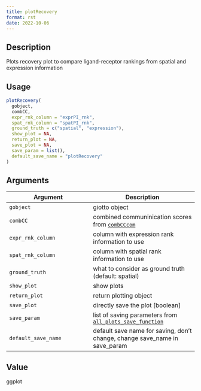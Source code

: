 ```yaml
--- 
title: plotRecovery 
format: rst 
date: 2022-10-06 
--- 
```


## Description

Plots recovery plot to compare ligand-receptor rankings from spatial and expression information


## Usage

```r
plotRecovery(
  gobject,
  combCC,
  expr_rnk_column = "exprPI_rnk",
  spat_rnk_column = "spatPI_rnk",
  ground_truth = c("spatial", "expression"),
  show_plot = NA,
  return_plot = NA,
  save_plot = NA,
  save_param = list(),
  default_save_name = "plotRecovery"
)
```


## Arguments

Argument      |Description
------------- |----------------
`gobject`     |     giotto object
`combCC`     |     combined communinication scores from [`combCCcom`](#combcccom)
`expr_rnk_column`     |     column with expression rank information to use
`spat_rnk_column`     |     column with spatial rank information to use
`ground_truth`     |     what to consider as ground truth (default: spatial)
`show_plot`     |     show plots
`return_plot`     |     return plotting object
`save_plot`     |     directly save the plot [boolean]
`save_param`     |     list of saving parameters from [`all_plots_save_function`](#allplotssavefunction)
`default_save_name`     |     default save name for saving, don't change, change save_name in save_param


## Value

ggplot



